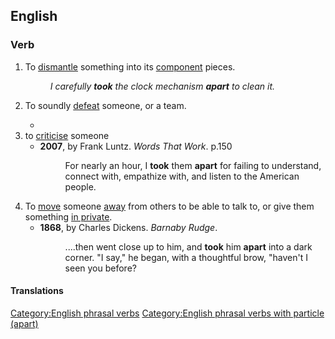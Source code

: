 ==English==

===Verb===
{{head|en|verb}}

# To [[dismantle]] something into its [[component]] pieces.
#: ''I carefully '''took''' the clock mechanism '''apart''' to clean it.''
# {{lb|en|informal}} To soundly [[defeat]] someone, or a team.
#* {{quote-text|year=2001|author=by Orson Scott Card|title=Shadow of the Hegemon|page=143|passage=And besides, I was also enjoying the way you '''took''' them '''apart'''. You know, arguing with them like you did.}}
# to [[criticise]] someone
#* '''2007''', by Frank Luntz. ''Words That Work''. p.150
#*: For nearly an hour, I '''took''' them '''apart''' for failing to understand, connect with, empathize with, and listen to the American people.
# To [[move]] someone [[away]] from others to be able to talk to, or give them something [[in private]].
#* '''1868''', by Charles Dickens. ''Barnaby Rudge''.
#*: ....then went close up to him, and '''took''' him '''apart''' into a dark corner. "I say," he began, with a thoughtful brow, "haven't I seen you before?

====Translations====
{{trans-see|disassemble}}

{{trans-see|defeat}}

{{trans-see|criticise}}

[[Category:English phrasal verbs]]
[[Category:English phrasal verbs with particle (apart)]]